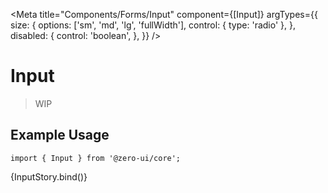 
<Meta
  title="Components/Forms/Input"
  component={[Input]}
  argTypes={{
    size: {
      options: ['sm', 'md', 'lg', 'fullWidth'],
      control: { type: 'radio' },
    },
    disabled: {
      control: 'boolean',
    },
  }}
/>


# Input

> WIP

## Example Usage

```tsx
import { Input } from '@zero-ui/core';
```

<Canvas columns={2} withSource="close">
  <Story
    name="Input"
    args={{
      defaultValue: '',
      value: '',
      placeHolder: 'input text',
      maxLength: '',
      minLength: '',
    }}
  >
    {InputStory.bind()}
  </Story>
</Canvas>

<ArgsTable of={Input} />
